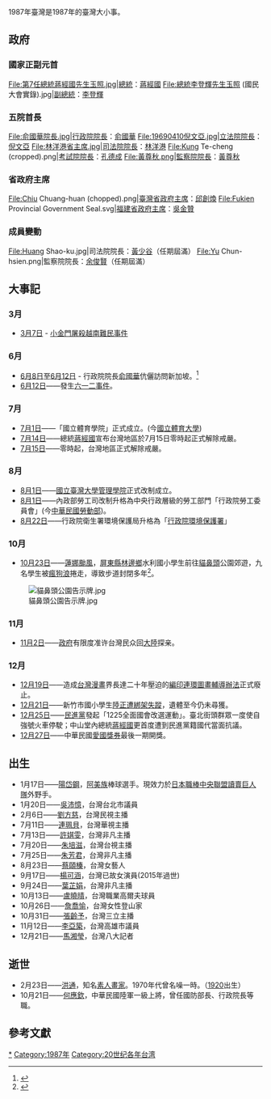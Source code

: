 {{TaiwanYearTOC|1987}}
{{C20YearInTopic|1987年}}
1987年臺灣是1987年的臺灣大小事。

==政府==
===國家正副元首===
<gallery>
File:第7任總統蔣經國先生玉照.jpg|[[中華民國總統|總統]]：[[蔣經國|蔣經國]]
File:總統李登輝先生玉照 (國民大會實錄).jpg|[[中華民國副總統|副總統]]：[[李登輝|李登輝]]
</gallery>

===五院首長===
<gallery>
File:俞國華院長.jpg|[[行政院院長|行政院院長]]：[[俞國華|俞國華]]
File:19690410倪文亞.jpg|[[立法院院長|立法院院長]]：[[倪文亞|倪文亞]]
File:林洋港省主席.jpg|[[司法院院長|司法院院長]]：[[林洋港|林洋港]]
File:Kung Te-cheng (cropped).png|[[考試院院長|考試院院長]]：[[孔德成|孔德成]]
File:黃尊秋.png|[[監察院院長|監察院院長]]：[[黃尊秋|黃尊秋]]
</gallery>

===省政府主席===
<gallery>
File:Chiu Chuang-huan (chopped).png|[[臺灣省政府主席|臺灣省政府主席]]：[[邱創煥|邱創煥]]
File:Fukien Provincial Government Seal.svg|[[福建省政府主席|福建省政府主席]]：[[吳金贊|吳金贊]]
</gallery>

===成員變動===
<gallery>
File:Huang Shao-ku.jpg|司法院院長：[[黃少谷_(政治人物)|黃少谷]]（任期屆滿）
File:Yu Chun-hsien.png|監察院院長：[[余俊賢|余俊賢]]（任期屆滿）
</gallery>

== 大事記 ==
===3月===
*[[3月7日|3月7日]] - [[三七事件|小金門屠殺越南難民事件]]

===6月===
*[[6月8日|6月8日]]至[[6月12日|6月12日]] - 行政院院長[[俞國華|俞國華]]伉儷訪問新加坡。<ref>{{Cite web |url=http://history.ey.gov.tw/Item/VideoDetail/e0f1b5d3-7239-42bb-847e-ada7f5088c81 |title=俞國華院長訪問新加坡紀實 |access-date=2016-04-06 |archive-url=https://web.archive.org/web/20160417174006/http://history.ey.gov.tw/Item/VideoDetail/e0f1b5d3-7239-42bb-847e-ada7f5088c81 |archive-date=2016-04-17 |dead-url=yes }}</ref>
*[[6月12日|6月12日]]——發生[[六一二事件|六一二事件]]。

===7月===
*[[7月1日|7月1日]]——「國立體育學院」正式成立。(今[[國立體育大學|國立體育大學]])
*[[7月14日|7月14日]]——總統[[蔣經國|蔣經國]]宣布台灣地區於7月15日零時起正式解除戒嚴。
*[[7月15日|7月15日]]——零時起，台灣地區正式解除戒嚴。

===8月===
* [[8月1日|8月1日]]——[[國立臺灣大學管理學院|國立臺灣大學管理學院]]正式改制成立。
* [[8月1日|8月1日]]——內政部勞工司改制升格為中央行政層級的勞工部門「行政院勞工委員會」(今[[中華民國勞動部|中華民國勞動部]])。
* [[8月22日|8月22日]]——行政院衛生署環境保護局升格為「[[行政院環境保護署|行政院環境保護署]]」

===10月===
* [[10月23日|10月23日]]——[[颱風蓮娜_(1987年)|蓮娜颱風]]，[[屏東縣|屏東縣]][[林邊鄉|林邊鄉]]水利國小學生前往[[貓鼻頭|貓鼻頭]]公園郊遊，九名學生被[[瘋狗浪|瘋狗浪]]捲走，導致步道封閉多年<ref name=宋耀光">{{Cite news|url=|title=貓鼻頭步道 封閉20年將開放|language=zh-tw|publisher=《聯合報》|author=宋耀光|date=2007-01-09|accessdate=}}</ref>。
[[File:貓鼻頭公園告示牌.jpg|thumb]]

===11月===
* [[11月2日|11月2日]]——[[中華民國政府|政府]]有限度准许台灣民众回[[大陸地區|大陸]]探亲。

===12月===
* [[12月19日|12月19日]]——造成[[台灣漫畫|台灣漫畫]]界長達二十年壓迫的[[編印連環圖畫輔導辦法|編印連環圖畫輔導辦法]]正式廢止。
* [[12月21日|12月21日]]——新竹市國小學生[[陸正案|陸正遭綁架失蹤]]，遺體至今仍未尋獲。
* [[12月25日|12月25日]]——[[民進黨|民進黨]]發起「1225全面國會改選運動」。臺北街頭群眾一度使自強號火車停駛；中山堂內總統[[蔣經國|蔣經國]]更首度遭到民進黨籍國代當面抗議。
* [[12月27日|12月27日]]——中華民國[[愛國獎券|愛國獎券]]最後一期開獎。

== 出生 ==
* 1月17日——[[陽岱鋼|陽岱鋼]]，[[阿美族|阿美族]]棒球選手。現效力於[[日本職棒|日本職棒]][[中央聯盟|中央聯盟]][[讀賣巨人隊|讀賣巨人隊]]外野手。
* 1月20日——[[吳沛憶|吳沛憶]]，台灣台北市議員
* 2月6日——[[劉方慈|劉方慈]]，台灣民視主播
* 7月11日——[[連珮貝|連珮貝]]，台灣華視主播
* 7月13日——[[許娸雯|許娸雯]]，台灣非凡主播
* 7月20日——[[朱培滋|朱培滋]]，台灣台視主播
* 7月25日——[[朱芳君|朱芳君]]，台灣非凡主播
* 8月23日——[[蔡頤榛|蔡頤榛]]，台灣女藝人
* 9月17日——[[楊可涵|楊可涵]]，台灣已故女演員(2015年過世)
* 9月24日——[[葉芷娟|葉芷娟]]，台灣非凡主播
* 10月13日——[[盧曉晴|盧曉晴]]，台灣職業高爾夫球員
* 10月26日——[[詹喬愉|詹喬愉]]，台灣女性登山家
* 10月31日——[[張齡予|張齡予]]，台灣三立主播
* 11月12日——[[李亞築|李亞築]]，台灣高雄市議員
* 12月21日——[[馬湘瑩|馬湘瑩]]，台灣八大記者

== 逝世 ==
* 2月23日——[[洪通|洪通]]，知名[[素人畫家|素人畫家]]。1970年代曾名噪一時。（[[1920年臺灣|1920]]出生）
* 10月21日——[[何應欽|何應欽]]，中華民國陸軍一級上將，曾任國防部長、行政院長等職。

== 參考文獻 ==
{{Reflist|2}}

{{每年台灣}}
[[Category:1987年台灣|*]]
[[Category:1987年|Category:1987年]]
[[Category:20世纪各年台湾|Category:20世纪各年台湾]]